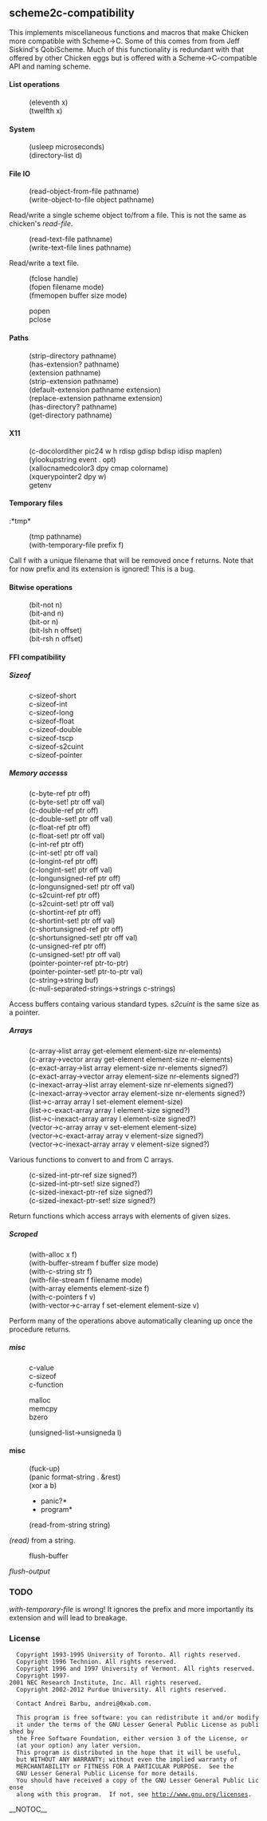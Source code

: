 
== scheme2c-compatibility ==

This implements miscellaneous functions and macros that make Chicken
more compatible with Scheme->C. Some of this comes from from Jeff
Siskind's QobiScheme. Much of this functionality is redundant with
that offered by other Chicken eggs but is offered with a
Scheme->C-compatible API and naming scheme.

==== List operations ====

:(eleventh x)
:(twelfth x)

==== System ====

:(usleep microseconds)
:(directory-list d)

==== File IO ====

:(read-object-from-file pathname)
:(write-object-to-file object pathname)

Read/write a single scheme object to/from a file. This is not the same
as chicken's ''read-file''.

:(read-text-file pathname)
:(write-text-file lines pathname)

Read/write a text file.

:(fclose handle)
:(fopen filename mode)
:(fmemopen buffer size mode)

:popen
:pclose

==== Paths ====

:(strip-directory pathname)
:(has-extension? pathname)
:(extension pathname)
:(strip-extension pathname)
:(default-extension pathname extension)
:(replace-extension pathname extension)
:(has-directory? pathname)
:(get-directory pathname)

==== X11 ====

:(c-docolordither pic24 w h rdisp gdisp bdisp idisp maplen)
:(ylookupstring event . opt)
:(xallocnamedcolor3 dpy cmap colorname)
:(xquerypointer2 dpy w)
:getenv

==== Temporary files ====

:*tmp*
:(tmp pathname)
:(with-temporary-file prefix f)

Call f with a unique filename that will be removed once f
returns. Note that for now prefix and its extension is ignored! This
is a bug.

==== Bitwise operations ====

:(bit-not n)
:(bit-and n)
:(bit-or n)
:(bit-lsh n offset)
:(bit-rsh n offset)

==== FFI compatibility ====


===== Sizeof =====

:c-sizeof-short
:c-sizeof-int
:c-sizeof-long
:c-sizeof-float
:c-sizeof-double
:c-sizeof-tscp
:c-sizeof-s2cuint
:c-sizeof-pointer

===== Memory accesss =====

:(c-byte-ref ptr off)
:(c-byte-set! ptr off val)
:(c-double-ref ptr off)
:(c-double-set! ptr off val)
:(c-float-ref ptr off)
:(c-float-set! ptr off val)
:(c-int-ref ptr off)
:(c-int-set! ptr off val)
:(c-longint-ref ptr off)
:(c-longint-set! ptr off val)
:(c-longunsigned-ref ptr off)
:(c-longunsigned-set! ptr off val)
:(c-s2cuint-ref ptr off)
:(c-s2cuint-set! ptr off val)
:(c-shortint-ref ptr off)
:(c-shortint-set! ptr off val)
:(c-shortunsigned-ref ptr off)
:(c-shortunsigned-set! ptr off val)
:(c-unsigned-ref ptr off)
:(c-unsigned-set! ptr off val)
:(pointer-pointer-ref ptr-to-ptr)
:(pointer-pointer-set! ptr-to-ptr val)
:(c-string->string buf)
:(c-null-separated-strings->strings c-strings)

Access buffers containg various standard types. ''s2cuint'' is the
same size as a pointer.

===== Arrays =====

:(c-array->list array get-element element-size nr-elements)
:(c-array->vector array get-element element-size nr-elements)
:(c-exact-array->list array element-size nr-elements signed?)
:(c-exact-array->vector array element-size nr-elements signed?)
:(c-inexact-array->list array element-size nr-elements signed?)
:(c-inexact-array->vector array element-size nr-elements signed?)
:(list->c-array array l set-element element-size)
:(list->c-exact-array array l element-size signed?)
:(list->c-inexact-array array l element-size signed?)
:(vector->c-array array v set-element element-size)
:(vector->c-exact-array array v element-size signed?)
:(vector->c-inexact-array array v element-size signed?)

Various functions to convert to and from C arrays.

:(c-sized-int-ptr-ref size signed?)
:(c-sized-int-ptr-set! size signed?)
:(c-sized-inexact-ptr-ref size signed?)
:(c-sized-inexact-ptr-set! size signed?)

Return functions which access arrays with elements of given sizes.

===== Scroped =====

:(with-alloc x f)
:(with-buffer-stream f buffer size mode)
:(with-c-string str f)
:(with-file-stream f filename mode)
:(with-array elements element-size f)
:(with-c-pointers f v)
:(with-vector->c-array f set-element element-size v)

Perform many of the operations above automatically cleaning up once
the procedure returns.

===== misc =====

:c-value
:c-sizeof
:c-function

:malloc
:memcpy
:bzero

:(unsigned-list->unsigneda l)

==== misc ====

:(fuck-up)
:(panic format-string . &rest)
:(xor a b)
:*panic?*
:*program*

:(read-from-string string)

''(read)'' from a string.

:flush-buffer

''flush-output''

=== TODO ===

''with-temporary-file'' is wrong! It ignores the prefix and more
importantly its extension and will lead to breakage.

=== License ===

   Copyright 1993-1995 University of Toronto. All rights reserved.
   Copyright 1996 Technion. All rights reserved.
   Copyright 1996 and 1997 University of Vermont. All rights reserved.
   Copyright 1997-2001 NEC Research Institute, Inc. All rights reserved.
   Copyright 2002-2012 Purdue University. All rights reserved.

   Contact Andrei Barbu, andrei@0xab.com.

   This program is free software: you can redistribute it and/or modify
   it under the terms of the GNU Lesser General Public License as published by
   the Free Software Foundation, either version 3 of the License, or
   (at your option) any later version.
   This program is distributed in the hope that it will be useful,
   but WITHOUT ANY WARRANTY; without even the implied warranty of
   MERCHANTABILITY or FITNESS FOR A PARTICULAR PURPOSE.  See the
   GNU Lesser General Public License for more details.
   You should have received a copy of the GNU Lesser General Public License
   along with this program.  If not, see http://www.gnu.org/licenses.
__NOTOC__
